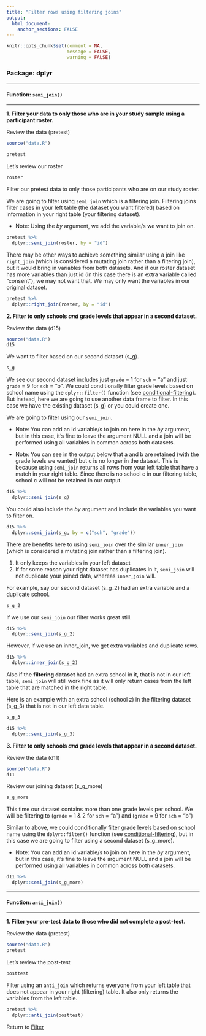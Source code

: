 ```yaml
---
title: "Filter rows using filtering joins"
output: 
  html_document:
    anchor_sections: FALSE
---
```



```r
knitr::opts_chunk$set(comment = NA,
                      message = FALSE,
                      warning = FALSE)
```


### Package: dplyr

---

#### Function: `semi_join()`

---


**1\. Filter your data to only those who are in your study sample using a participant roster.**

Review the data (pretest)

```r

source("data.R")

pretest

```

Let's review our roster

```r

roster

```

Filter our pretest data to only those participants who are on our study roster.

We are going to filter using `semi_join` which is a filtering join. Filtering joins filter cases in your left table (the dataset you want filtered) based on information in your right table (your filtering dataset).

* Note: Using the *by* argument, we add the variable/s we want to join on. 

```r

pretest %>%
  dplyr::semi_join(roster, by = "id")

```

There may be other ways to achieve something similar using a join like `right_join` (which is considered a mutating join rather than a filtering join), but it would bring in variables from both datasets. And if our roster dataset has more variables than just id (in this case there is an extra variable called "consent"), we may not want that. We may only want the variables in our original dataset.

```r

pretest %>%
  dplyr::right_join(roster, by = "id")

```


**2\. Filter to only schools _and_ grade levels that appear in a second dataset.**

Review the data (d15)

```r

source("data.R")
d15

```

We want to filter based on our second dataset (s_g).

```r

s_g

```

We see our second dataset includes just `grade` = 1 for `sch` = "a" and just `grade` = 9 for `sch` = "b". We could conditionally filter grade levels based on school name using the `dplyr::filter()` function (see [conditional-filtering](https://cghlewis.github.io/data-wrangling-functions/filter-data/conditional-filtering.html)). But instead, here we are going to use another data frame to filter. In this case we have the existing dataset (s_g) or you could create one.

We are going to filter using our `semi_join`.

* Note: You can add an id variable/s to join on here in the *by* argument, but in this case, it's fine to leave the argument NULL and a join will be performed using all variables in common across both datasets.

* Note: You can see in the output below that a and b are retained (with the grade levels we wanted) but c is no longer in the dataset. This is because using `semi_join` returns all rows from your left table that have a match in your right table. Since there is no school c in our filtering table, school c will not be retained in our output.


```r

d15 %>%
  dplyr::semi_join(s_g)

```

You could also include the *by* argument and include the variables you want to filter on.

```r

d15 %>%
  dplyr::semi_join(s_g, by = c("sch", "grade"))

```

There are benefits here to using `semi_join` over the similar `inner_join` (which is considered a mutating join rather than a filtering join). 

1. It only keeps the variables in your left dataset
2. If for some reason your right dataset has duplicates in it, `semi_join` will not duplicate your joined data, whereas `inner_join` will.

For example, say our second dataset (s_g_2) had an extra variable and a duplicate school.

```r

s_g_2

```

If we use our `semi_join` our filter works great still.

```r

d15 %>%
  dplyr::semi_join(s_g_2)

```

However, if we use an inner_join, we get extra variables and duplicate rows.

```r

d15 %>%
  dplyr::inner_join(s_g_2)

```

Also if the **filtering dataset** had an extra school in it, that is not in our left table, `semi_join` will still work fine as it will only return cases from the left table that are matched in the right table.

Here is an example with an extra school (school z) in the filtering dataset (s_g_3) that is not in our left data table.

```r

s_g_3

```

```r

d15 %>%
  dplyr::semi_join(s_g_3)

```


**3\. Filter to only schools _and_ grade levels that appear in a second dataset.**

Review the data (d11)

```r

source("data.R")
d11

```

Review our joining dataset (s_g_more)


```r

s_g_more

```

This time our dataset contains more than one grade levels per school. We will be filtering to (`grade` = 1 & 2 for `sch` = "a") and (`grade` = 9 for `sch` = "b")

Similar to above, we could conditionally filter grade levels based on school name using the `dplyr::filter()` function (see [conditional-filtering](https://cghlewis.github.io/data-wrangling-functions/filter-data/conditional-filtering.html)), but in this case we are going to filter using a second dataset (s_g_more).

* Note: You can add an id variable/s to join on here in the *by* argument, but in this case, it's fine to leave the argument NULL and a join will be performed using all variables in common across both datasets.

```r

d11 %>%
  dplyr::semi_join(s_g_more)

```


---

#### Function: `anti_join()`

---

**1\. Filter your pre-test data to those who did not complete a post-test.**

Review the data (pretest)

```r

source("data.R")
pretest

```

Let's review the post-test

```r

posttest

```

Filter using an `anti_join` which returns everyone from your left table that does not appear in your right (filtering) table. It also only returns the variables from the left table.

```r

pretest %>%
  dplyr::anti_join(posttest)

```


Return to [Filter](https://github.com/Cghlewis/data-wrangling-functions/wiki/Filter)

